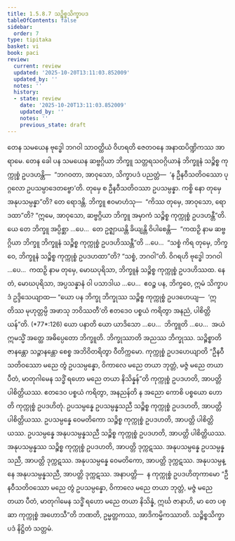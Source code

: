 ```yaml
---
title: 1.5.8.7 သဉ္စိစ္စသိက္ခာပဒ
tableOfContents: false
sidebar:
  order: 7
type: tipitaka
basket: vi
book: paci
review:
  current: review
  updated: '2025-10-20T13:11:03.852009'
  updated_by: ''
  notes: ''
  history:
  - state: review
    date: '2025-10-20T13:11:03.852009'
    updated_by: ''
    notes: ''
    previous_state: draft
---
```



<DynamicBreadcrumb />


<ReviewStatus review={frontmatter.review} showDetails={true} />

<HypothesisAnnotation frontmatter={frontmatter} />

<Division number="464" book="paci" e="ch" v="2" p="195">

<Paragraph number="1379" book="paci">
တေန သမယေန ဗုဒ္ဓေါ ဘဂဝါ သာဝတ္ထိယံ ဝိဟရတိ ဇေတဝနေ အနာထပိဏ္ဍိကဿ အာရာမေ. တေန ခေါ ပန သမယေန ဆဗ္ဗဂ္ဂိယာ ဘိက္ခူ သတ္တရသဝဂ္ဂိယာနံ ဘိက္ခူနံ သဉ္စိစ္စ ကုက္ကုစ္စံ ဥပဒဟန္တိ—  “ဘဂဝတာ, အာဝုသော, သိက္ခာပဒံ ပညတ္တံ—  ‘န ဦနဝီသတိဝဿော ပုဂ္ဂလော ဥပသမ္ပာဒေတဗ္ဗော’တိ. တုမှေ စ ဦနဝီသတိဝဿာ ဥပသမ္ပန္နာ. ကစ္စိ နော တုမှေ အနုပသမ္ပန္နာ”တိ? တေ ရောဒန္တိ. ဘိက္ခူ ဧဝမာဟံသု—  “ကိဿ တုမှေ, အာဝုသော, ရောဒထာ”တိ? “ဣမေ, အာဝုသော, ဆဗ္ဗဂ္ဂိယာ ဘိက္ခူ အမှာကံ သဉ္စိစ္စ ကုက္ကုစ္စံ ဥပဒဟန္တီ”တိ.
</Paragraph>

<Paragraph number="1380" book="paci">
ယေ တေ ဘိက္ခူ အပ္ပိစ္ဆာ …ပေ…  တေ ဥဇ္ဈာယန္တိ ခိယျန္တိ ဝိပါစေန္တိ—  “ကထဉှိ နာမ ဆဗ္ဗဂ္ဂိယာ ဘိက္ခူ ဘိက္ခူနံ သဉ္စိစ္စ ကုက္ကုစ္စံ ဥပဒဟိဿန္တီ”တိ …ပေ…  “သစ္စံ ကိရ တုမှေ, ဘိက္ခဝေ, ဘိက္ခူနံ သဉ္စိစ္စ ကုက္ကုစ္စံ ဥပဒဟထာ”တိ? “သစ္စံ, ဘဂဝါ”တိ. ဝိဂရဟိ ဗုဒ္ဓေါ ဘဂဝါ …ပေ…  ကထဉှိ နာမ တုမှေ, မောဃပုရိသာ, ဘိက္ခူနံ သဉ္စိစ္စ ကုက္ကုစ္စံ ဥပဒဟိဿထ. နေတံ, မောဃပုရိသာ, အပ္ပသန္နာနံ ဝါ ပသာဒါယ …ပေ…  ဧဝဉ္စ ပန, ဘိက္ခဝေ, ဣမံ သိက္ခာပဒံ ဥဒ္ဒိသေယျာထ—
</Paragraph>

</Division>
<Division number="465" book="paci" e="ch" v="2" p="196">

<Paragraph number="1381" book="paci">
<Emphasis>“ယော ပန ဘိက္ခု ဘိက္ခုဿ သဉ္စိစ္စ ကုက္ကုစ္စံ ဥပဒဟေယျ—  ‘ဣတိဿ မုဟုတ္တမ္ပိ အဖာသု ဘဝိဿတီ’တိ ဧတဒေဝ ပစ္စယံ ကရိတွာ အနညံ, ပါစိတ္တိယန်”</Emphasis>တိ. (*77*:<Emphasis>126</Emphasis>)
</Paragraph>

</Division>
<Division number="466" book="paci" e="ch" v="2" p="196">

<Paragraph number="1382" book="paci">
<Emphasis>ယော ပနာ</Emphasis>တိ ယော ယာဒိသော …ပေ…  <Emphasis>ဘိက္ခူ</Emphasis>တိ …ပေ…  အယံ ဣမသ္မိံ အတ္ထေ အဓိပ္ပေတော ဘိက္ခူတိ.
</Paragraph>

<Paragraph number="1383" book="paci">
<Emphasis>ဘိက္ခုဿာ</Emphasis>တိ အညဿ ဘိက္ခုဿ.
</Paragraph>

<Paragraph number="1384" book="paci">
<Emphasis>သဉ္စိစ္စာ</Emphasis>တိ ဇာနန္တော သဉ္ဇာနန္တော စေစ္စ အဘိဝိတရိတွာ ဝီတိက္ကမော.
</Paragraph>

<Paragraph number="1385" book="paci">
<Emphasis>ကုက္ကုစ္စံ ဥပဒဟေယျာ</Emphasis>တိ “ဦနဝီသတိဝဿော မညေ တွံ ဥပသမ္ပန္နော, ဝိကာလေ မညေ တယာ ဘုတ္တံ, မဇ္ဇံ မညေ တယာ ပီတံ, မာတုဂါမေန သဒ္ဓိံ ရဟော မညေ တယာ နိသိန္နန်”တိ ကုက္ကုစ္စံ ဥပဒဟတိ, အာပတ္တိ ပါစိတ္တိယဿ.
</Paragraph>

<Paragraph number="1386" book="paci">
<Emphasis>ဧတဒေဝ ပစ္စယံ ကရိတွာ, အနညန်</Emphasis>တိ န အညော ကောစိ ပစ္စယော ဟောတိ ကုက္ကုစ္စံ ဥပဒဟိတုံ.
</Paragraph>

</Division>
<Division number="467" book="paci" e="ch" v="2" p="196">

<Paragraph number="1387" book="paci">
ဥပသမ္ပန္နေ ဥပသမ္ပန္နသညီ သဉ္စိစ္စ ကုက္ကုစ္စံ ဥပဒဟတိ, အာပတ္တိ ပါစိတ္တိယဿ. ဥပသမ္ပန္နေ ဝေမတိကော သဉ္စိစ္စ ကုက္ကုစ္စံ ဥပဒဟတိ, အာပတ္တိ ပါစိတ္တိယဿ. ဥပသမ္ပန္နေ အနုပသမ္ပန္နသညီ သဉ္စိစ္စ ကုက္ကုစ္စံ ဥပဒဟတိ, အာပတ္တိ ပါစိတ္တိယဿ.
</Paragraph>

<Paragraph number="1388" book="paci">
အနုပသမ္ပန္နဿ သဉ္စိစ္စ ကုက္ကုစ္စံ ဥပဒဟတိ, အာပတ္တိ ဒုက္ကဋဿ. အနုပသမ္ပန္နေ ဥပသမ္ပန္နသညီ, အာပတ္တိ ဒုက္ကဋဿ. အနုပသမ္ပန္နေ ဝေမတိကော, အာပတ္တိ ဒုက္ကဋဿ. အနုပသမ္ပန္နေ အနုပသမ္ပန္နသညီ, အာပတ္တိ ဒုက္ကဋဿ.
</Paragraph>

</Division>
<Division number="468" book="paci" e="ch" v="2" p="197">

<Paragraph number="1389" book="paci">
အနာပတ္တိ—  န ကုက္ကုစ္စံ ဥပဒဟိတုကာမော “ဦနဝီသတိဝဿော မညေ တွံ ဥပသမ္ပန္နော, ဝိကာလေ မညေ တယာ ဘုတ္တံ, မဇ္ဇံ မညေ တယာ ပီတံ, မာတုဂါမေန သဒ္ဓိံ ရဟော မညေ တယာ နိသိန္နံ, ဣင်္ဃ ဇာနာဟိ, မာ တေ ပစ္ဆာ ကုက္ကုစ္စံ အဟောသီ”တိ ဘဏတိ, ဥမ္မတ္တကဿ, အာဒိကမ္မိကဿာတိ.

</Paragraph>
</Division>

<Paragraph number="1390" type="center" book="paci">
သဉ္စိစ္စသိက္ခာပဒံ နိဋ္ဌိတံ သတ္တမံ.
</Paragraph>